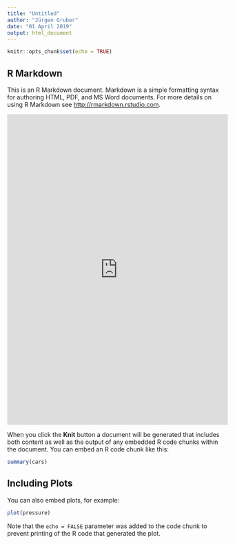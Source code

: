 ---
title: "Untitled"
author: "Jürgen Gruber"
date: "01 April 2019"
output: html_document
---

```{r setup, include=FALSE}
knitr::opts_chunk$set(echo = TRUE)
```

## R Markdown

This is an R Markdown document. Markdown is a simple formatting syntax for authoring HTML, PDF, and MS Word documents. For more details on using R Markdown see <http://rmarkdown.rstudio.com>.

<iframe width="512px" height="720px" src="http://www.statistik.at/web_de/downloads/webkarto/bev_prognose_neu/#!y=2029&a=20,42&o=2018v1&s=m" scrolling="no" frameborder="0"></iframe>

When you click the **Knit** button a document will be generated that includes both content as well as the output of any embedded R code chunks within the document. You can embed an R code chunk like this:

```{r cars}
summary(cars)
```

## Including Plots

You can also embed plots, for example:

```{r pressure, echo=FALSE}
plot(pressure)
```

Note that the `echo = FALSE` parameter was added to the code chunk to prevent printing of the R code that generated the plot.
